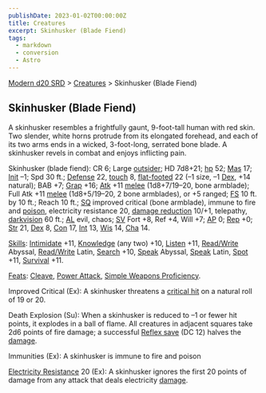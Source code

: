 ```yaml
---
publishDate: 2023-01-02T00:00:00Z
title: Creatures
excerpt: Skinhusker (Blade Fiend)
tags:
  - markdown
  - conversion
  - Astro
---
```


[Modern d20 SRD](/#modernD20) > [Creatures](modern-d20-srd-creatures-index) > Skinhusker (Blade Fiend)

## Skinhusker (Blade Fiend)

A skinhusker resembles a frightfully gaunt, 9-foot-tall human with red skin. Two slender, white horns protrude from its elongated forehead, and each of its two arms ends in a wicked, 3-foot-long, serrated bone blade. A skinhusker revels in combat and enjoys inflicting pain.

Skinhusker (blade fiend): CR 6; Large [outsider](modern-d20-srd-creature-types-outsider); HD 7d8+21; [hp](modern-d20-srd-combat-hit-points) 52; [Mas](modern-d20-srd-creatures-creature-overview) 17; [Init](modern-d20-srd-combat-initiative) –1; Spd 30 ft.; [Defense](modern-d20-srd-combat-defense) 22, [touch](modern-d20-srd-combat-attack-actions) 8, [flat-footed](modern-d20-srd-combat-surprise) 22 (–1 size, –1 [Dex](modern-d20-srd-basics-ability-scores), +14 natural); BAB +7; [Grap](modern-d20-srd-combat-grapple) +16; [Atk](modern-d20-srd-combat-attack-roll) +11 [melee](modern-d20-srd-combat-attack-roll) (1d8+7/19–20, bone armblade); Full Atk +11 [melee](modern-d20-srd-combat-attack-roll) (1d8+5/19–20, 2 bone armblades), or +5 ranged; [FS](modern-d20-srd-creatures-creature-overview) 10 ft. by 10 ft.; Reach 10 ft.; [SQ](modern-d20-srd-creatures-creature-overview) improved critical (bone armblade), immune to fire and [poison](modern-d20-srd-special-abilities-poison), electricity resistance 20, [damage reduction](modern-d20-srd-special-abilities-damage-reduction) 10/+1, telepathy, [darkvision](modern-d20-srd-special-abilities-darkvision) 60 ft.; [AL](modern-d20-srd-basics-allegiances) evil, chaos; [SV](modern-d20-srd-basics-saving-throws) Fort +8, Ref +4, Will +7; [AP](modern-d20-srd-creatures-creature-overview) 0; [Rep](modern-d20-srd-creatures-creature-overview) +0; [Str](modern-d20-srd-basics-ability-scores) 21, [Dex](modern-d20-srd-basics-ability-scores) 8, [Con](modern-d20-srd-basics-ability-scores) 17, [Int](modern-d20-srd-basics-ability-scores) 13, [Wis](modern-d20-srd-basics-ability-scores) 14, [Cha](modern-d20-srd-basics-ability-scores) 14.

[Skills](modern-d20-srd-skills-index): [Intimidate](modern-d20-srd-skills-intimidate) +11, [Knowledge](modern-d20-srd-skills-knowledge) (any two) +10, [Listen](modern-d20-srd-skills-listen) +11, [Read/Write](modern-d20-srd-skills-read-write-language) Abyssal, [Read/Write](modern-d20-srd-skills-read-write-language) Latin, [Search](modern-d20-srd-skills-search) +10, [Speak](modern-d20-srd-skills-speak-language) Abyssal, [Speak](modern-d20-srd-skills-speak-language) Latin, [Spot](modern-d20-srd-skills-spot) +11, [Survival](modern-d20-srd-skills-survival) +11.

[Feats](modern-d20-srd-feats-index): [Cleave](modern-d20-srd-feats-cleave), [Power Attack](modern-d20-srd-feats-power-attack), [Simple Weapons Proficiency](modern-d20-srd-feats-simple-weapons-proficiency).

Improved Critical (Ex): A skinhusker threatens a [critical hit](modern-d20-srd-combat-critical-hits) on a natural roll of 19 or 20.

Death Explosion (Su): When a skinhusker is reduced to –1 or fewer hit points, it explodes in a ball of flame. All creatures in adjacent squares take 2d6 points of fire damage; a successful [Reflex save](modern-d20-srd-basics-saving-throws) (DC 12) halves the [damage](modern-d20-srd-combat-damage).

Immunities (Ex): A skinhusker is immune to fire and poison

[Electricity Resistance](modern-d20-srd-special-abilities-resistance-to-energy) 20 (Ex): A skinhusker ignores the first 20 points of damage from any attack that deals electricity [damage](modern-d20-srd-combat-damage).
